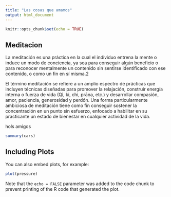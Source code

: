 ```yaml
---
title: "Las cosas que amamos"
output: html_document
---
```


```r
knitr::opts_chunk$set(echo = TRUE)
```

## Meditacion

La meditación es una práctica en la cual el individuo entrena la mente o induce un modo de conciencia, ya sea para conseguir algún beneficio o para reconocer mentalmente un contenido sin sentirse identificado con ese contenido, o como un fin en sí misma.2

El término meditación se refiere a un amplio espectro de prácticas que incluyen técnicas diseñadas para promover la relajación, construir energía interna o fuerza de vida (Qì, ki, chi, prāṇa, etc.) y desarrollar compasión, amor, paciencia, generosidad y perdón. Una forma particularmente ambiciosa de meditación tiene como fin conseguir sostener la concentración en un punto sin esfuerzo, enfocado a habilitar en su practicante un estado de bienestar en cualquier actividad de la vida.

hols amigos

```r
summary(cars) 
```

## Including Plots

You can also embed plots, for example:

```r
plot(pressure)
```

Note that the `echo = FALSE` parameter was added to the code chunk to prevent printing of the R code that generated the plot.
